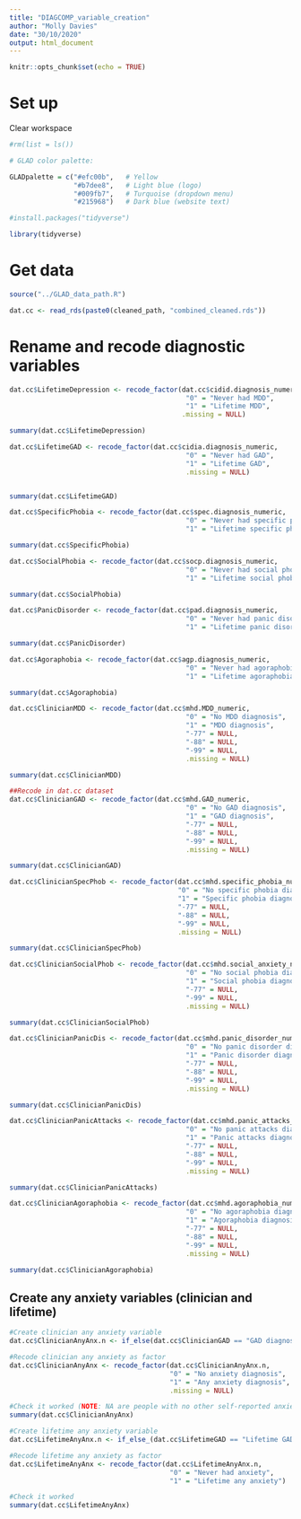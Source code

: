```yaml
---
title: "DIAGCOMP_variable_creation"
author: "Molly Davies"
date: "30/10/2020"
output: html_document
---
```


```r
knitr::opts_chunk$set(echo = TRUE)
```

# Set up

Clear workspace
```r
#rm(list = ls())
```

```r
# GLAD color palette:

GLADpalette = c("#efc00b",   # Yellow
                "#b7dee8",   # Light blue (logo)
                "#009fb7",   # Turquoise (dropdown menu)
                "#215968")   # Dark blue (website text)
```

```r
#install.packages("tidyverse")
```

```r
library(tidyverse)
```

# Get data

```r
source("../GLAD_data_path.R")
```

```r
dat.cc <- read_rds(paste0(cleaned_path, "combined_cleaned.rds"))
```

# Rename and recode diagnostic variables

```r

dat.cc$LifetimeDepression <- recode_factor(dat.cc$cidid.diagnosis_numeric,
                                            "0" = "Never had MDD",
                                            "1" = "Lifetime MDD",
                                           .missing = NULL)

summary(dat.cc$LifetimeDepression)

```

```r

dat.cc$LifetimeGAD <- recode_factor(dat.cc$cidia.diagnosis_numeric,
                                            "0" = "Never had GAD",
                                            "1" = "Lifetime GAD",
                                            .missing = NULL)


summary(dat.cc$LifetimeGAD)

```

```r

dat.cc$SpecificPhobia <- recode_factor(dat.cc$spec.diagnosis_numeric,
                                            "0" = "Never had specific phobia",
                                            "1" = "Lifetime specific phobia")

summary(dat.cc$SpecificPhobia)

```

```r

dat.cc$SocialPhobia <- recode_factor(dat.cc$socp.diagnosis_numeric,
                                            "0" = "Never had social phobia",
                                            "1" = "Lifetime social phobia")

summary(dat.cc$SocialPhobia)

```

```r

dat.cc$PanicDisorder <- recode_factor(dat.cc$pad.diagnosis_numeric,
                                            "0" = "Never had panic disorder",
                                            "1" = "Lifetime panic disorder")

summary(dat.cc$PanicDisorder)

```

```r

dat.cc$Agoraphobia <- recode_factor(dat.cc$agp.diagnosis_numeric,
                                            "0" = "Never had agoraphobia",
                                            "1" = "Lifetime agoraphobia")

summary(dat.cc$Agoraphobia)

```

```r

dat.cc$ClinicianMDD <- recode_factor(dat.cc$mhd.MDD_numeric,
                                            "0" = "No MDD diagnosis",
                                            "1" = "MDD diagnosis",
                                            "-77" = NULL,
                                            "-88" = NULL,
                                            "-99" = NULL,
                                            .missing = NULL)

summary(dat.cc$ClinicianMDD)

```

```r
##Recode in dat.cc dataset
dat.cc$ClinicianGAD <- recode_factor(dat.cc$mhd.GAD_numeric,
                                            "0" = "No GAD diagnosis",
                                            "1" = "GAD diagnosis",
                                            "-77" = NULL,
                                            "-88" = NULL,
                                            "-99" = NULL,
                                            .missing = NULL)

summary(dat.cc$ClinicianGAD)

```

```r

dat.cc$ClinicianSpecPhob <- recode_factor(dat.cc$mhd.specific_phobia_numeric,
                                          "0" = "No specific phobia diagnosis",
                                          "1" = "Specific phobia diagnosis",
                                          "-77" = NULL,
                                          "-88" = NULL,
                                          "-99" = NULL,
                                          .missing = NULL)

summary(dat.cc$ClinicianSpecPhob)

```

```r

dat.cc$ClinicianSocialPhob <- recode_factor(dat.cc$mhd.social_anxiety_numeric,
                                            "0" = "No social phobia diagnosis",
                                            "1" = "Social phobia diagnosis",
                                            "-77" = NULL,
                                            "-99" = NULL,
                                            .missing = NULL)

summary(dat.cc$ClinicianSocialPhob)

```

```r

dat.cc$ClinicianPanicDis <- recode_factor(dat.cc$mhd.panic_disorder_numeric,
                                            "0" = "No panic disorder diagnosis",
                                            "1" = "Panic disorder diagnosis",
                                            "-77" = NULL,
                                            "-88" = NULL,
                                            "-99" = NULL,
                                            .missing = NULL)

summary(dat.cc$ClinicianPanicDis)

```

```r

dat.cc$ClinicianPanicAttacks <- recode_factor(dat.cc$mhd.panic_attacks_numeric,
                                            "0" = "No panic attacks diagnosis",
                                            "1" = "Panic attacks diagnosis",
                                            "-77" = NULL,
                                            "-88" = NULL,
                                            "-99" = NULL,
                                            .missing = NULL)

summary(dat.cc$ClinicianPanicAttacks)

```

```r

dat.cc$ClinicianAgoraphobia <- recode_factor(dat.cc$mhd.agoraphobia_numeric,
                                            "0" = "No agoraphobia diagnosis",
                                            "1" = "Agoraphobia diagnosis",
                                            "-77" = NULL,
                                            "-88" = NULL,
                                            "-99" = NULL,
                                            .missing = NULL)

summary(dat.cc$ClinicianAgoraphobia)

```

## Create any anxiety variables (clinician and lifetime)

```r
#Create clinician any anxiety variable
dat.cc$ClinicianAnyAnx.n <- if_else(dat.cc$ClinicianGAD == "GAD diagnosis" | dat.cc$ClinicianSpecPhob == "Specific phobia diagnosis" | dat.cc$ClinicianSocialPhob == "Social phobia diagnosis" | dat.cc$ClinicianPanicDis == "Panic disorder diagnosis" | dat.cc$ClinicianAgoraphobia == "Agoraphobia diagnosis", 1, 0)

#Recode clinician any anxiety as factor
dat.cc$ClinicianAnyAnx <- recode_factor(dat.cc$ClinicianAnyAnx.n,
                                        "0" = "No anxiety diagnosis",
                                        "1" = "Any anxiety diagnosis",
                                        .missing = NULL)

#Check it worked (NOTE: NA are people with no other self-reported anxiety disorders, and an NA in self-reported panic disorder)
summary(dat.cc$ClinicianAnyAnx)

#Create lifetime any anxiety variable
dat.cc$LifetimeAnyAnx.n <- if_else_(dat.cc$LifetimeGAD == "Lifetime GAD" | dat.cc$SpecificPhobia == "Lifetime specific phobia" | dat.cc$SocialPhobia == "Lifetime social phobia" | dat.cc$PanicDisorder == "Lifetime panic disorder" | dat.cc$Agoraphobia == "Lifetime agoraphobia", 1, 0)

#Recode lifetime any anxiety as factor
dat.cc$LifetimeAnyAnx <- recode_factor(dat.cc$LifetimeAnyAnx.n,
                                        "0" = "Never had anxiety",
                                        "1" = "Lifetime any anxiety")

#Check it worked
summary(dat.cc$LifetimeAnyAnx)

```



